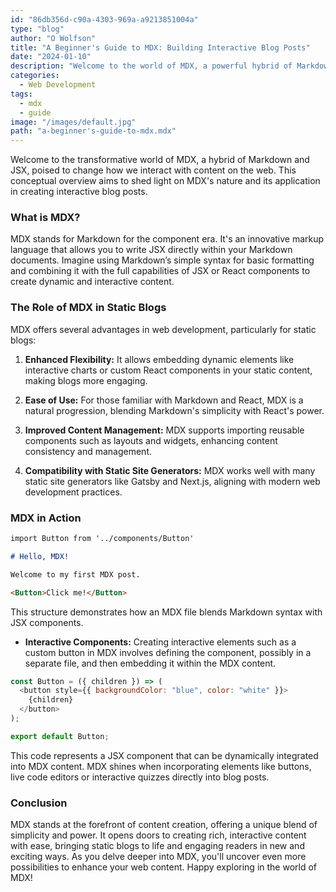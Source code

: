 ```yaml
---
id: "86db356d-c90a-4303-969a-a9213851004a"
type: "blog"
author: "O Wolfson"
title: "A Beginner's Guide to MDX: Building Interactive Blog Posts"
date: "2024-01-10"
description: "Welcome to the world of MDX, a powerful hybrid of Markdown and JSX that's revolutionizing the way we write and interact with content on the web. "
categories:
  - Web Development
tags:
  - mdx
  - guide
image: "/images/default.jpg"
path: "a-beginner's-guide-to-mdx.mdx"
---
```


Welcome to the transformative world of MDX, a hybrid of Markdown and JSX, poised to change how we interact with content on the web. This conceptual overview aims to shed light on MDX's nature and its application in creating interactive blog posts.

### **What is MDX?**

MDX stands for Markdown for the component era. It's an innovative markup language that allows you to write JSX directly within your Markdown documents. Imagine using Markdown’s simple syntax for basic formatting and combining it with the full capabilities of JSX or React components to create dynamic and interactive content.

### **The Role of MDX in Static Blogs**

MDX offers several advantages in web development, particularly for static blogs:

1. **Enhanced Flexibility:** It allows embedding dynamic elements like interactive charts or custom React components in your static content, making blogs more engaging.

2. **Ease of Use:** For those familiar with Markdown and React, MDX is a natural progression, blending Markdown's simplicity with React's power.

3. **Improved Content Management:** MDX supports importing reusable components such as layouts and widgets, enhancing content consistency and management.

4. **Compatibility with Static Site Generators:** MDX works well with many static site generators like Gatsby and Next.js, aligning with modern web development practices.

### **MDX in Action**

```markdown
import Button from '../components/Button'

# Hello, MDX!

Welcome to my first MDX post.

<Button>Click me!</Button>
```

This structure demonstrates how an MDX file blends Markdown syntax with JSX components.

- **Interactive Components:**
  Creating interactive elements such as a custom button in MDX involves defining the component, possibly in a separate file, and then embedding it within the MDX content.

```javascript
const Button = ({ children }) => (
  <button style={{ backgroundColor: "blue", color: "white" }}>
    {children}
  </button>
);

export default Button;
```

This code represents a JSX component that can be dynamically integrated into MDX content. MDX shines when incorporating elements like buttons, live code editors or interactive quizzes directly into blog posts.

### **Conclusion**

MDX stands at the forefront of content creation, offering a unique blend of simplicity and power. It opens doors to creating rich, interactive content with ease, bringing static blogs to life and engaging readers in new and exciting ways. As you delve deeper into MDX, you'll uncover even more possibilities to enhance your web content. Happy exploring in the world of MDX!
